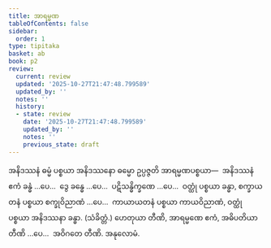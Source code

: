 ```yaml
---
title: အာရမ္မဏ
tableOfContents: false
sidebar:
  order: 1
type: tipitaka
basket: ab
book: p2
review:
  current: review
  updated: '2025-10-27T21:47:48.799589'
  updated_by: ''
  notes: ''
  history:
  - state: review
    date: '2025-10-27T21:47:48.799589'
    updated_by: ''
    notes: ''
    previous_state: draft
---
```



<ReviewStatus review={frontmatter.review} showDetails={true} />

<HypothesisAnnotation frontmatter={frontmatter} />

<DynamicBreadcrumb />

<Division number="27" book="p2" e="ch" v="38" p="12">

<Paragraph number="599" book="p2">
အနိဒဿနံ ဓမ္မံ ပစ္စယာ အနိဒဿနော ဓမ္မော ဥပ္ပဇ္ဇတိ အာရမ္မဏပစ္စယာ—  အနိဒဿနံ ဧကံ ခန္ဓံ …ပေ…  ဒွေ ခန္ဓေ …ပေ…  ပဋိသန္ဓိက္ခဏေ …ပေ…  ဝတ္ထုံ ပစ္စယာ ခန္ဓာ, စက္ခာယတနံ ပစ္စယာ စက္ခုဝိညာဏံ …ပေ…  ကာယာယတနံ ပစ္စယာ ကာယဝိညာဏံ, ဝတ္ထုံ ပစ္စယာ အနိဒဿနာ ခန္ဓာ. (သံခိတ္တံ.)
</Paragraph>

</Division>
<Division number="28" book="p2" e="ch" v="38" p="13">

<Paragraph number="600" book="p2">
ဟေတုယာ တီဏိ, အာရမ္မဏေ ဧကံ, အဓိပတိယာ တီဏိ …ပေ…  အဝိဂတေ တီဏိ.

</Paragraph>
</Division>

<Paragraph number="601" type="center" book="p2">
အနုလောမံ.
</Paragraph>